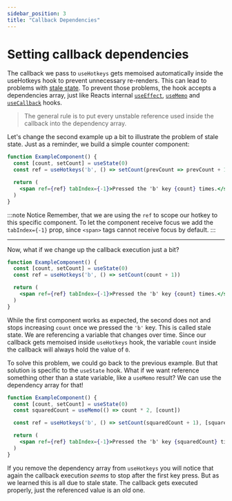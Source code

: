 ```yaml
---
sidebar_position: 3
title: "Callback Dependencies"
---
```


# Setting callback dependencies

The callback we pass to `useHotkeys` gets memoised automatically inside the useHotkeys hook to prevent unnecessary re-renders.
This can lead to
problems with [stale state](https://reactjs.org/docs/hooks-faq.html#why-am-i-seeing-stale-props-or-state-inside-my-function).
To prevent those problems, the hook accepts a dependencies array, just like Reacts internal
[`useEffect`](https://reactjs.org/docs/hooks-effect.html), [`useMemo`](https://reactjs.org/docs/hooks-reference.html#usememo) and
[`useCallback`](https://reactjs.org/docs/hooks-reference.html#usecallback) hooks.

> The general rule is to put every unstable reference used inside the callback into the dependency array.

Let's change the second example up a bit to illustrate the problem of stale state. Just as a reminder, we build a simple counter
component:

```jsx live
function ExampleComponent() {
  const [count, setCount] = useState(0)
  const ref = useHotkeys('b', () => setCount(prevCount => prevCount + 1))

  return (
    <span ref={ref} tabIndex={-1}>Pressed the 'b' key {count} times.</span>
  )
}
```

:::note Notice
Remember, that we are using the `ref` to scope our hotkey to this specific component. To let the component receive focus
we add the `tabIndex={-1}` prop, since `<span>` tags cannot receive focus by default.
:::

***

Now, what if we change up the callback execution just a bit?

```jsx live
function ExampleComponent() {
  const [count, setCount] = useState(0)
  const ref = useHotkeys('b', () => setCount(count + 1))

  return (
    <span ref={ref} tabIndex={-1}>Pressed the 'b' key {count} times.</span>
  )
}
```

While the first component works as expected, the second does not and stops increasing `count` once we pressed the `'b'`
key. This is called stale state. We are referencing a variable that changes over time. Since our callback gets memoised
inside `useHotkeys` hook, the variable `count` inside the callback will always hold the value of `0`.

To solve this problem, we could go back to the previous example. But that solution is specific to the `useState` hook.
What if we want reference
something other than a state variable, like a `useMemo` result? We can use the dependency array for that!

```jsx live
function ExampleComponent() {
  const [count, setCount] = useState(0)
  const squaredCount = useMemo(() => count * 2, [count])

  const ref = useHotkeys('b', () => setCount(squaredCount + 1), [squaredCount])

  return (
    <span ref={ref} tabIndex={-1}>Pressed the 'b' key {squaredCount} times.</span>
  )
}
```

If you remove the dependency array from `useHotkeys` you will notice that again the callback execution _seems_ to stop
after the first key press. But as we learned this is all due to stale state. The callback gets executed properly, just
the referenced value is an old one.